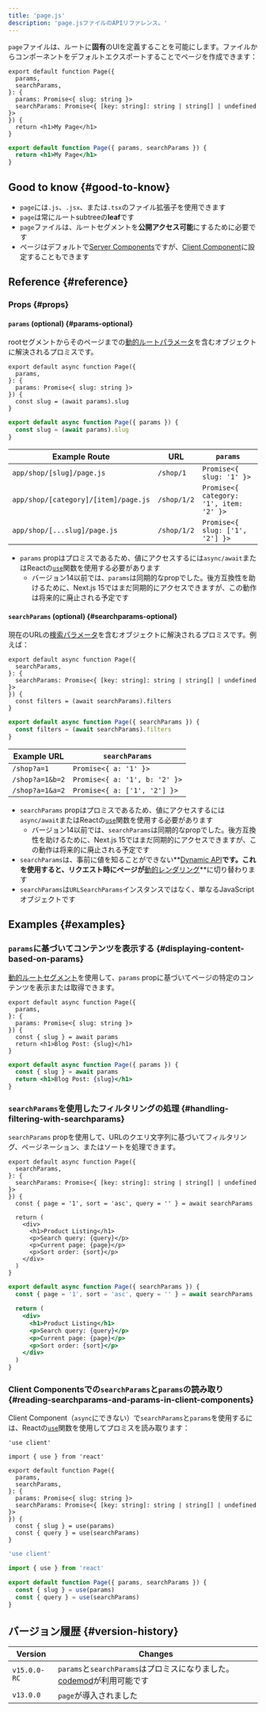 ```yaml
---
title: 'page.js'
description: 'page.jsファイルのAPIリファレンス。'
---
```


`page`ファイルは、ルートに**固有**のUIを定義することを可能にします。ファイルからコンポーネントをデフォルトエクスポートすることでページを作成できます：

<Tabs>
<TabItem value="tsx" label="TypeScript">

```tsx title="app/blog/[slug]/page.tsx" switcher
export default function Page({
  params,
  searchParams,
}: {
  params: Promise<{ slug: string }>
  searchParams: Promise<{ [key: string]: string | string[] | undefined }>
}) {
  return <h1>My Page</h1>
}
```

</TabItem>
<TabItem value="jsx" label="JavaScript">

```jsx title="app/blog/[slug]/page.js" switcher
export default function Page({ params, searchParams }) {
  return <h1>My Page</h1>
}
```

</TabItem>
</Tabs>

## Good to know {#good-to-know}

- `page`には`.js`、`.jsx`、または`.tsx`のファイル拡張子を使用できます
- `page`は常にルートsubtreeの**leaf**です
- `page`ファイルは、ルートセグメントを**公開アクセス可能**にするために必要です
- ページはデフォルトで[Server Components](https://react.dev/reference/rsc/server-components)ですが、[Client Component](https://react.dev/reference/rsc/use-client)に設定することもできます

## Reference {#reference}

### Props {#props}

#### `params` (optional) {#params-optional}

rootセグメントからそのページまでの[動的ルートパラメータ](/docs/app/building-your-application/routing/dynamic-routes)を含むオブジェクトに解決されるプロミスです。

<Tabs>
<TabItem value="tsx" label="TypeScript">

```tsx title="app/shop/[slug]/page.tsx" switcher
export default async function Page({
  params,
}: {
  params: Promise<{ slug: string }>
}) {
  const slug = (await params).slug
}
```

</TabItem>
<TabItem value="jsx" label="JavaScript">

```jsx title="app/shop/[slug]/page.js" switcher
export default async function Page({ params }) {
  const slug = (await params).slug
}
```

</TabItem>
</Tabs>

| Example Route                        | URL         | `params`                                |
| ------------------------------------ | ----------- | --------------------------------------- |
| `app/shop/[slug]/page.js`            | `/shop/1`   | `Promise<{ slug: '1' }>`                |
| `app/shop/[category]/[item]/page.js` | `/shop/1/2` | `Promise<{ category: '1', item: '2' }>` |
| `app/shop/[...slug]/page.js`         | `/shop/1/2` | `Promise<{ slug: ['1', '2'] }>`         |

- `params` propはプロミスであるため、値にアクセスするには`async/await`またはReactの[`use`](https://react.dev/reference/react/use)関数を使用する必要があります
  - バージョン14以前では、`params`は同期的なpropでした。後方互換性を助けるために、Next.js 15ではまだ同期的にアクセスできますが、この動作は将来的に廃止される予定です

#### `searchParams` (optional) {#searchparams-optional}

現在のURLの[検索パラメータ](https://developer.mozilla.org/docs/Learn/Common_questions/What_is_a_URL#parameters)を含むオブジェクトに解決されるプロミスです。例えば：

<Tabs>
<TabItem value="tsx" label="TypeScript">

```tsx title="app/shop/page.tsx" switcher
export default async function Page({
  searchParams,
}: {
  searchParams: Promise<{ [key: string]: string | string[] | undefined }>
}) {
  const filters = (await searchParams).filters
}
```

</TabItem>
<TabItem value="jsx" label="JavaScript">

```jsx title="app/shop/page.js" switcher
export default async function Page({ searchParams }) {
  const filters = (await searchParams).filters
}
```

</TabItem>
</Tabs>

| Example URL     | `searchParams`                |
| --------------- | ----------------------------- |
| `/shop?a=1`     | `Promise<{ a: '1' }>`         |
| `/shop?a=1&b=2` | `Promise<{ a: '1', b: '2' }>` |
| `/shop?a=1&a=2` | `Promise<{ a: ['1', '2'] }>`  |

- `searchParams` propはプロミスであるため、値にアクセスするには`async/await`またはReactの[`use`](https://react.dev/reference/react/use)関数を使用する必要があります
  - バージョン14以前では、`searchParams`は同期的なpropでした。後方互換性を助けるために、Next.js 15ではまだ同期的にアクセスできますが、この動作は将来的に廃止される予定です
- `searchParams`は、事前に値を知ることができない**[Dynamic API](/docs/app/building-your-application/rendering/server-components#dynamic-apis)**です。これを使用すると、リクエスト時にページが**[動的レンダリング](/docs/app/building-your-application/rendering/server-components#dynamic-rendering)**に切り替わります
- `searchParams`は`URLSearchParams`インスタンスではなく、単なるJavaScriptオブジェクトです

## Examples {#examples}

### `params`に基づいてコンテンツを表示する {#displaying-content-based-on-params}

[動的ルートセグメント](/docs/app/building-your-application/routing/dynamic-routes)を使用して、`params` propに基づいてページの特定のコンテンツを表示または取得できます。

<Tabs>
<TabItem value="tsx" label="TypeScript">

```tsx title="app/blog/[slug]/page.tsx" switcher
export default async function Page({
  params,
}: {
  params: Promise<{ slug: string }>
}) {
  const { slug } = await params
  return <h1>Blog Post: {slug}</h1>
}
```

</TabItem>
<TabItem value="jsx" label="JavaScript">

```jsx title="app/blog/[slug]/page.js" switcher
export default async function Page({ params }) {
  const { slug } = await params
  return <h1>Blog Post: {slug}</h1>
}
```

</TabItem>
</Tabs>

### `searchParams`を使用したフィルタリングの処理 {#handling-filtering-with-searchparams}

`searchParams` propを使用して、URLのクエリ文字列に基づいてフィルタリング、ページネーション、またはソートを処理できます。

<Tabs>
<TabItem value="tsx" label="TypeScript">

```tsx title="app/shop/page.tsx" switcher
export default async function Page({
  searchParams,
}: {
  searchParams: Promise<{ [key: string]: string | string[] | undefined }>
}) {
  const { page = '1', sort = 'asc', query = '' } = await searchParams

  return (
    <div>
      <h1>Product Listing</h1>
      <p>Search query: {query}</p>
      <p>Current page: {page}</p>
      <p>Sort order: {sort}</p>
    </div>
  )
}
```

</TabItem>
<TabItem value="jsx" label="JavaScript">

```jsx title="app/shop/page.js" switcher
export default async function Page({ searchParams }) {
  const { page = '1', sort = 'asc', query = '' } = await searchParams

  return (
    <div>
      <h1>Product Listing</h1>
      <p>Search query: {query}</p>
      <p>Current page: {page}</p>
      <p>Sort order: {sort}</p>
    </div>
  )
}
```

</TabItem>
</Tabs>

### Client Componentsでの`searchParams`と`params`の読み取り {#reading-searchparams-and-params-in-client-components}

Client Component（`async`にできない）で`searchParams`と`params`を使用するには、Reactの[`use`](https://react.dev/reference/react/use)関数を使用してプロミスを読み取ります：

<Tabs>
<TabItem value="tsx" label="TypeScript">

```tsx title="app/page.tsx" switcher
'use client'

import { use } from 'react'

export default function Page({
  params,
  searchParams,
}: {
  params: Promise<{ slug: string }>
  searchParams: Promise<{ [key: string]: string | string[] | undefined }>
}) {
  const { slug } = use(params)
  const { query } = use(searchParams)
}
```

</TabItem>
<TabItem value="js" label="JavaScript">

```js title="app/page.js" switcher
'use client'

import { use } from 'react'

export default function Page({ params, searchParams }) {
  const { slug } = use(params)
  const { query } = use(searchParams)
}
```

</TabItem>
</Tabs>

## バージョン履歴 {#version-history}

| Version      | Changes                                                                                                                              |
| ------------ | ------------------------------------------------------------------------------------------------------------------------------------ |
| `v15.0.0-RC` | `params`と`searchParams`はプロミスになりました。 [codemod](/docs/app/building-your-application/upgrading/codemods#150)が利用可能です |
| `v13.0.0`    | `page`が導入されました                                                                                                               |
